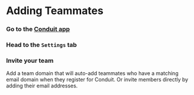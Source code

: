 
# Adding Teammates

<Steps>

### Go to the [Conduit app](https://app.conduit.xyz)

### Head to the `Settings` tab

### Invite your team

Add a team domain that will auto-add teammates who have a matching email domain when they register for Conduit. Or invite members directly by adding their email addresses.

</Steps>
